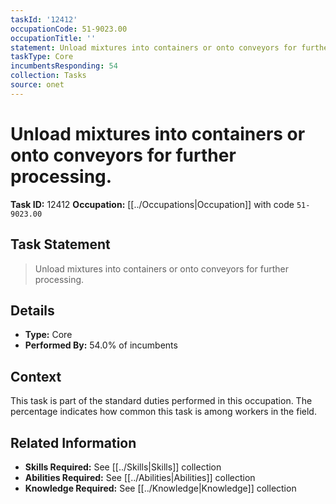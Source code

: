 ```yaml
---
taskId: '12412'
occupationCode: 51-9023.00
occupationTitle: ''
statement: Unload mixtures into containers or onto conveyors for further processing.
taskType: Core
incumbentsResponding: 54
collection: Tasks
source: onet
---
```

# Unload mixtures into containers or onto conveyors for further processing.

**Task ID:** 12412
**Occupation:** [[../Occupations|Occupation]] with code `51-9023.00`

## Task Statement

> Unload mixtures into containers or onto conveyors for further processing.

## Details

- **Type:** Core
- **Performed By:** 54.0% of incumbents

## Context

This task is part of the standard duties performed in this occupation. The percentage indicates how common this task is among workers in the field.

## Related Information

- **Skills Required:** See [[../Skills|Skills]] collection
- **Abilities Required:** See [[../Abilities|Abilities]] collection
- **Knowledge Required:** See [[../Knowledge|Knowledge]] collection
